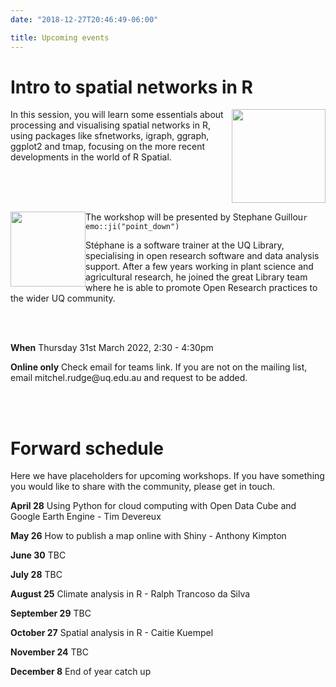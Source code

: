 ```yaml
---
date: "2018-12-27T20:46:49-06:00"

title: Upcoming events
---
```



# Intro to spatial networks in R



<div style= "float:right ;position: relativ";out.width= "65%", out.extra='style="float:right; padding:5px"'>
<img src="https://raw.githubusercontent.com/luukvdmeer/sfnetworks/master/man/figures/logo.png" width="150" position = "right"/> 
</div>


In this session, you will learn some essentials about processing and visualising spatial networks in R, using packages like sfnetworks, igraph, ggraph, ggplot2 and tmap, focusing on the more recent developments in the world of R Spatial.

<br>
<br>
<br>

<div style= "float:left ;position: relativ";out.width= "75%", out.extra='style="float:right; padding:10px"'>
<img src="/./Upcoming events_files/steph_profile-resbaz.jpg" width = "120"  position = "left"/> 
</div>






The workshop will be presented by Stephane Guillou`r emo::ji("point_down")`


Stéphane is a software trainer at the UQ Library, specialising in open research software and data analysis support. After a few years working in plant science and agricultural research, he joined the great Library team where he is able to promote Open Research practices to the wider UQ community.

<br>
<br>


**When** Thursday 31st March 2022, 2:30 - 4:30pm


**Online only** Check email for teams link. 
If you are not on the mailing list, email mitchel.rudge@uq.edu.au and request to be added. 


<br>
<br>

# Forward schedule 

Here we have placeholders for upcoming workshops. If you have something you would like to share with the community, 
please get in touch. 


**April 28**
Using Python for cloud computing with Open Data Cube and Google Earth Engine - Tim Devereux  

**May 26**
How to publish a map online with Shiny - Anthony Kimpton 

**June 30**
TBC

**July 28**
TBC

**August 25**
Climate analysis in R - Ralph Trancoso da Silva 

**September 29**
TBC

**October 27**
Spatial analysis in R - Caitie Kuempel

**November 24**
TBC

**December 8**
End of year catch up


























